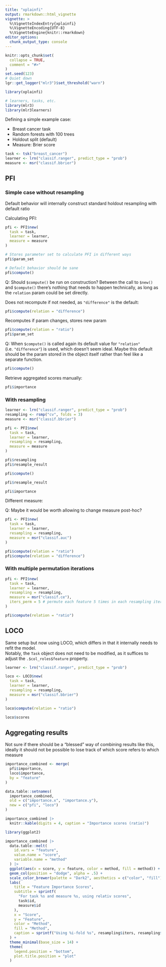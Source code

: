 ```yaml
---
title: "xplainfi"
output: rmarkdown::html_vignette
vignette: >
  %\VignetteIndexEntry{xplainfi}
  %\VignetteEncoding{UTF-8}
  %\VignetteEngine{knitr::rmarkdown}
editor_options: 
  chunk_output_type: console
---
```


```r
knitr::opts_chunk$set(
  collapse = TRUE,
  comment = "#>"
)
set.seed(123)
# Quiet down
lgr::get_logger("mlr3")$set_threshold("warn")
```

```r
library(xplainfi)

# learners, tasks, etc.
library(mlr3)
library(mlr3learners)
```

Defining a simple example case:

- Breast cancer task
- Random forests with 100 trees
- Holdout split (default)
- Measure: Brier score

```r
task <- tsk("breast_cancer")
learner <- lrn("classif.ranger", predict_type = "prob")
measure <- msr("classif.bbrier")
```

## PFI

### Simple case without resampling

Default behavior will internally construct standard holdout resampling with default ratio

Calculating PFI: 

```r
pfi <- PFI$new(
  task = task,
  learner = learner,
  measure = measure
)

# Stores parameter set to calculate PFI in different ways
pfi$param_set

# Default behavior should be sane
pfi$compute()
```

Q: Should `$compute()` be run on construction? Between the call to `$new()` and `$compute()` there's nothing that needs to happen technically, as long as the `relation` param could be set directly.

Does not recompute if not needed, as `"difference"` is the default:

```r
pfi$compute(relation = "difference")
```

Recomputes if param changes, stores new param

```r
pfi$compute(relation = "ratio")
pfi$param_set
```

Q: When `$compute()` is called again its default value for `"relation"` (i.e. `"difference"`) is used, which doesn't seem ideal.
Maybe this default should be the param stored in the object itself rather than feel like a separate function.

```r
pfi$compute()
```

Retrieve aggregated scores manually:

```r
pfi$importance
```

### With resampling

```r
learner <- lrn("classif.ranger", predict_type = "prob")
resampling <- rsmp("cv", folds = 3)
measure <- msr("classif.bbrier")

pfi <- PFI$new(
  task = task,
  learner = learner,
  resampling = resampling,
  measure = measure
)

pfi$resampling
pfi$resample_result

pfi$compute()

pfi$resample_result

pfi$importance
```

Different measure:  

Q: Maybe it would be worth allowing to change measure post-hoc?

```r
pfi <- PFI$new(
  task = task,
  learner = learner,
  resampling = resampling,
  measure = msr("classif.auc")
)

pfi$compute(relation = "ratio")
pfi$compute(relation = "difference")
```

### With multiple permutation iterations

```r
pfi <- PFI$new(
  task = task,
  learner = learner,
  resampling = resampling,
  measure = msr("classif.ce"),
  iters_perm = 5 # permute each feature 5 times in each resampling iteration
)

pfi$compute(relation = "ratio")
```


## LOCO

Same setup but now using LOCO, which differs in that it internally needs to refit the model.  
Notably, the `Task` object does not need to be modified, as it suffices to adjust the `.$col_roles$feature` property.

```r
learner <- lrn("classif.ranger", predict_type = "prob")

loco <- LOCO$new(
  task = task,
  learner = learner,
  resampling = resampling,
  measure = msr("classif.bbrier")
)

loco$compute(relation = "ratio")

loco$scores
```

## Aggregating results

Not sure if there should be a "blessed" way of combining results like this, ideally it should not be possible to lose track of which score refers to which measure

```r
importance_combined <- merge(
  pfi$importance,
  loco$importance,
  by = "feature"
)

data.table::setnames(
  importance_combined,
  old = c("importance.x", "importance.y"),
  new = c("pfi", "loco")
)

importance_combined |>
  knitr::kable(digits = 4, caption = "Importance scores (ratio)")
```


```r
library(ggplot2)

importance_combined |>
  data.table::melt(
    id.vars = "feature",
    value.name = "score",
    variable.name = "method"
  ) |>
  ggplot(aes(x = score, y = feature, color = method, fill = method)) +
  geom_col(position = "dodge", alpha = .5) +
  scale_color_brewer(palette = "Dark2", aesthetics = c("color", "fill")) +
  labs(
    title = "Feature Importance Scores",
    subtitle = sprintf(
      "For task %s and measure %s, using relativ scores",
      task$id,
      measure$id
    ),
    x = "Score",
    y = "Feature",
    color = "Method",
    fill = "Method",
    caption = sprintf("Using %i-fold %s", resampling$iters, resampling$id)
  ) +
  theme_minimal(base_size = 14) +
  theme(
    legend.position = "bottom",
    plot.title.position = "plot"
  )
```
